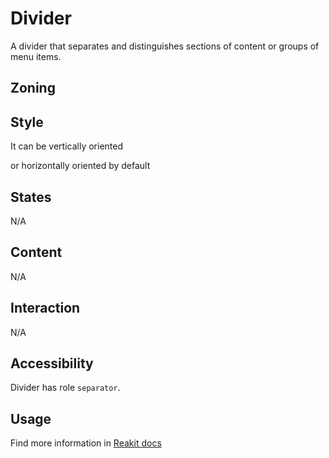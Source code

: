 

<Meta of={Stories} />

# Divider

<Status id="divider" />

A divider that separates and distinguishes sections of content or groups of menu items.

## Zoning

<FigmaImage
	src="https://www.figma.com/file/OGrnGJ6dCVvU0CRYsOuiTZ/Divider?node-id=1402%3A20"
	alt="Divider zoning"
/>

## Style

<FigmaImage src="https://www.figma.com/file/OGrnGJ6dCVvU0CRYsOuiTZ/Divider?node-id=0%3A43" alt="" />

<Canvas>
	<Story story={Stories.Default} />
</Canvas>

It can be vertically oriented

<Canvas>
	<Story story={Stories.Horizontal} />
</Canvas>

or horizontally oriented by default

<Canvas>
	<Story story={Stories.Vertical} />
</Canvas>

## States

N/A

## Content

N/A

## Interaction

N/A

## Accessibility

Divider has role `separator`.

## Usage

Find more information in [Reakit docs](https://reakit.io/docs/separator/)
